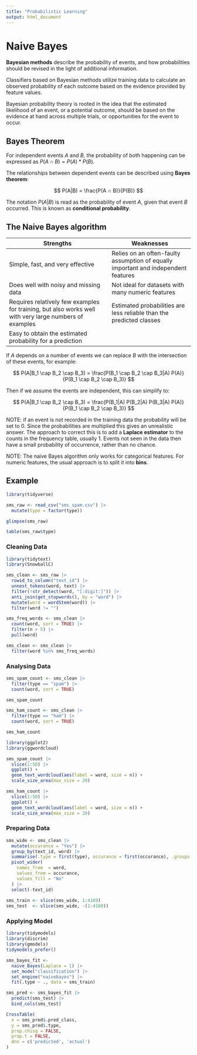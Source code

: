 ```yaml
---
title: "Probabilistic Learning"
output: html_document
---
```


# Naive Bayes

**Bayesian methods** describe the probability of events, and how probabilities should be revised in the light of additional information.

Classifiers based on Bayesian methods utilize training data to calculate an observed probability of each outcome based on the evidence provided by feature values.

Bayesian probability theory is rooted in the idea that the estimated likelihood of an event, or a potential outcome, should be based on the evidence at hand across multiple trials, or opportunities for the event to occur.

## Bayes Theorem

For independent events $A$ and $B$, the probability of both happening can be expressed as $P(A \cap B) = P(A) * P(B)$.

The relationships between dependent events can be described using **Bayes theorem**:

$$
P(A|B) = \frac{P(A ∩ B)}{P(B)}
$$

The notation $P(A|B)$ is read as the probability of event $A$, given that event $B$ occurred. This is known as **conditional probability**.

## The Naive Bayes algorithm

| **Strengths**                                                                                          | **Weaknesses**                                                                     |
|--------------------------------------------------------------------------------------------------------|------------------------------------------------------------------------------------|
| Simple, fast, and very effective                                                                       | Relies on an often-faulty assumption of equally important and independent features |
| Does well with noisy and missing data                                                                  | Not ideal for datasets with many numeric features                                  |
| Requires relatively few examples for training, but also works well with very large numbers of examples | Estimated probabilities are less reliable than the predicted classes               |
| Easy to obtain the estimated probability for a prediction                                              |                                                                                    |

If $A$ depends on a number of events we can replace $B$ with the intersection of these events, for example:

$$
P(A|B_1 \cap B_2 \cap B_3) = \frac{P(B_1 \cap B_2 \cap B_3|A) P(A)}{P(B_1 \cap B_2 \cap B_3)}
$$

Then if we assume the events are independent, this can simplify to:

$$
P(A|B_1 \cap B_2 \cap B_3) = \frac{P(B_1|A) P(B_2|A) P(B_3|A) P(A)}{P(B_1 \cap B_2 \cap B_3)}
$$

NOTE: if an event is not recorded in the training data the probability will be set to $0$. Since the probabilities are multiplied this gives an unrealistic answer. The approach to correct this is to add a **Laplace estimator** to the counts in the frequency table, usually $1$. Events not seen in the data then have a small probability of occurrence, rather than no chance.

NOTE: The naive Bayes algorithm only works for categorical features. For numeric features, the usual approach is to split it into **bins**.

## Example

```r
library(tidyverse)

sms_raw <- read_csv("sms_spam.csv") |> 
  mutate(type = factor(type))

glimpse(sms_raw)

table(sms_raw$type)
```

### Cleaning Data

```r
library(tidytext)
library(SnowballC)

sms_clean <- sms_raw |> 
  rowid_to_column("text_id") |> 
  unnest_tokens(word, text) |> 
  filter(!str_detect(word, "[:digit:]")) |> 
  anti_join(get_stopwords(), by = "word") |> 
  mutate(word = wordStem(word)) |> 
  filter(word != "")

sms_freq_words <- sms_clean |> 
  count(word, sort = TRUE) |> 
  filter(n > 5) |> 
  pull(word)

sms_clean <- sms_clean |> 
  filter(word %in% sms_freq_words)

```

### Analysing Data

```r
sms_spam_count <- sms_clean |> 
  filter(type == "spam") |> 
  count(word, sort = TRUE)

sms_spam_count
```

```r
sms_ham_count <- sms_clean |> 
  filter(type == "ham") |> 
  count(word, sort = TRUE)

sms_ham_count
```

```r
library(ggplot2)
library(ggwordcloud)

sms_spam_count |> 
  slice(1:50) |> 
  ggplot() + 
  geom_text_wordcloud(aes(label = word, size = n)) +
  scale_size_area(max_size = 20)
```

```r
sms_ham_count |> 
  slice(1:50) |> 
  ggplot() + 
  geom_text_wordcloud(aes(label = word, size = n)) +
  scale_size_area(max_size = 20)
```

### Preparing Data

```r
sms_wide <- sms_clean |> 
  mutate(occurance = "Yes") |> 
  group_by(text_id, word) |> 
  summarise(.type = first(type), occurance = first(occurance), .groups = "drop") |> 
  pivot_wider(
    names_from  = word, 
    values_from = occurance, 
    values_fill = "No"
  ) |> 
  select(-text_id)
  
sms_train <- slice(sms_wide, 1:4169)
sms_test  <- slice(sms_wide, -(1:4169))

```

### Applying Model

```r
library(tidymodels)
library(discrim)
library(gmodels)
tidymodels_prefer()

sms_bayes_fit <- 
  naive_Bayes(Laplace = 1) |> 
  set_mode("classification") |> 
  set_engine("naivebayes") |> 
  fit(.type ~ ., data = sms_train)

sms_pred <- sms_bayes_fit |> 
  predict(sms_test) |> 
  bind_cols(sms_test)

CrossTable(
  x = sms_pred$.pred_class,
  y = sms_pred$.type, 
  prop.chisq = FALSE, 
  prop.t = FALSE,
  dnn = c('predicted', 'actual')
)
```
